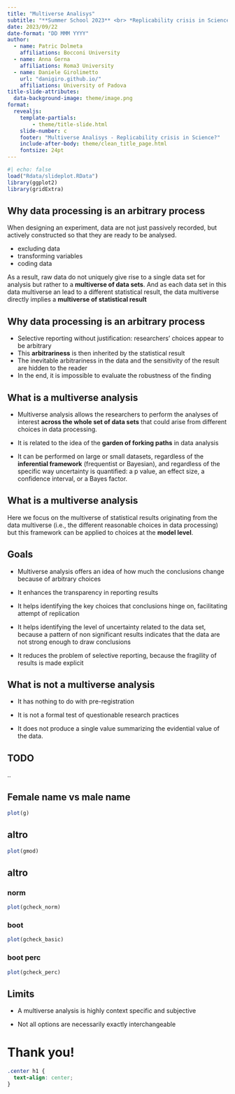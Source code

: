 ```yaml
---
title: "Multiverse Analisys"
subtitle: "**Summer School 2023** <br> *Replicability crisis in Science?*"
date: 2023/09/22
date-format: "DD MMM YYYY"
author: 
  - name: Patric Dolmeta
    affiliations: Bocconi University
  - name: Anna Gerna
    affiliations: Roma3 University 
  - name: Daniele Girolimetto
    url: "danigiro.github.io/"
    affiliations: University of Padova
title-slide-attributes:
  data-background-image: theme/image.png
format: 
  revealjs: 
    template-partials:
        - theme/title-slide.html
    slide-number: c
    footer: "Multiverse Analisys - Replicability crisis in Science?"
    include-after-body: theme/clean_title_page.html
    fontsize: 24pt
---
```

```r
#| echo: false
load("Rdata/slideplot.RData")
library(ggplot2)
library(gridExtra)
```

## Why data processing is an arbitrary process

When designing an experiment, data are not just passively recorded, but actively constructed so that they are ready to be analysed. 

- excluding data
- transforming variables
- coding data

As a result, raw data do not uniquely give rise to a single data set for analysis but rather to a **multiverse of data sets**. 
And as each data set in this data multiverse an lead to a different statistical result, the data multiverse directly implies a **multiverse of statistical result**

## Why data processing is an arbitrary process

- Selective reporting without justification: researchers' choices appear to be arbitrary
- This **arbitrariness** is then inherited by the statistical result
- The inevitable arbitrariness in the data and the sensitivity of the result are hidden to the reader
- In the end, it is impossible to evaluate the robustness of the finding

## What is a multiverse analysis 

- Multiverse analysis allows the researchers to perform the analyses of interest **across the whole set of data sets** that could arise from different choices in data processing.

- It is related to the idea of the **garden of forking paths** in data analysis

- It can be performed on large or small datasets, regardless of the **inferential framework** (frequentist or Bayesian), and regardless of the specific way uncertainty is quantified: a p value, an effect size, a confidence interval, or a Bayes factor. 

## What is a multiverse analysis 

Here we focus on the multiverse of statistical results originating from the data multiverse (i.e., the different reasonable choices in data processing) but this framework can be applied to choices at the **model level**.

## Goals 

- Multiverse analysis offers an idea of how much the conclusions change because of arbitrary choices 

- It enhances the transparency in reporting results 

- It helps identifying the key choices that conclusions hinge on, facilitating attempt of replication

-  It helps identifying the level of uncertainty related to the data set, because a pattern of non significant results indicates that the data are not strong enough to draw conclusions

- It reduces the problem of selective reporting, because the fragility of results is made explicit

## What is **not** a multiverse analysis 

-  It has nothing to do with pre-registration

-  It is not a formal test of questionable research practices

-  It does not produce a single value summarizing the evidential value of the data. 


## TODO

..


## Female name vs male name

```r
plot(g) 
```

## altro

```r
plot(gmod) 
```

## altro

::: {.panel-tabset}
### norm
```r
plot(gcheck_norm) 
```

### boot
```r
plot(gcheck_basic) 
```

### boot perc
```r
plot(gcheck_perc) 
```

:::


## Limits

-  A multiverse analysis is highly context specific and subjective

-  Not all options are necessarily exactly interchangeable



# Thank you! {.center}
```css
.center h1 {
  text-align: center;
}
```

